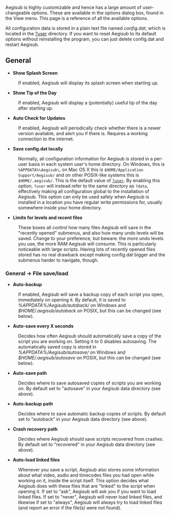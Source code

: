 Aegisub is highly customizable and hence has a large amount of user-changeable options. These are available in the options dialog box, found in the View menu. This page is a reference of all the available options.

All configuration data is stored in a plain text file named ''config.dat'', which is located in the [[Aegisub path specifiers|?user]] directory. If you want to reset Aegisub to its default options without reinstalling the program, you can just delete config.dat and restart Aegisub.

==General==
{{Todo|screenshot}}
* '''Show Splash Screen'''
: If enabled, Aegisub will display its splash screen when starting up.
* '''Show Tip of the Day'''
: If enabled, Aegisub will display a (potentially) useful tip of the day after starting up.
* '''Auto Check for Updates'''
: If enabled, Aegisub will periodically check whether there is a newer version available, and alert you if there is. Requires a working connection to the internet.
* '''Save config.dat locally'''
: Normally, all configuration information for Aegisub is stored in a per-user basis in each system user's home directory. On Windows, this is <tt>%APPDATA%\Aegisub\</tt>, on Mac OS X this is <tt>$HOME/Application Support/Aegisub/</tt> and on other POSIX-like systems this is <tt>$HOME/.aegisub/</tt>. This is the default value of <tt>[[Aegisub path specifiers|?user]]</tt>. By enabling this option, <tt>?user</tt> will instead refer to the same directory as <tt>?data</tt>, effectively making all configuration global to the installation of Aegisub. This option can only be used safely when Aegisub is installed in a location you have regular write permissions for, usually somewhere inside your home directory.
* '''Limits for levels and recent files'''
: These boxes all control how many files Aegisub will save in the "recently opened" submenus, and also how many undo levels will be saved. Change to your preference, but beware: the more undo levels you use, the more RAM Aegisub will consume. This is particularly noticeable with large scripts. Having lots of recently opened files stored has no real drawback except making config.dat bigger and the submenus harder to navigate, though.

===General -> File save/load===
{{Todo|screenshot}}
* '''Auto-backup'''
: If enabled, Aegisub will save a backup copy of each script you open, immediately on opening it. By default, it is saved to ''%APPDATA%/Aegisub/autoback/'' on Windows and ''$HOME/.aegisub/autoback'' on POSIX, but this can be changed (see below).
* '''Auto-save every X seconds'''
: Decides how often Aegisub should automatically save a copy of the script you are working on. Setting it to 0 disables autosaving. The automatically saved copy is stored in ''%APPDATA%/Aegisub/autosave/'' on Windows and ''$HOME/.aegisub/autosave'' on POSIX, but this can be changed (see below).
* '''Auto-save path'''
: Decides where to save autosaved copies of scripts you are working on. By default set to "autosave" in your Aegisub data directory (see above).
* '''Auto-backup path'''
: Decides where to save automatic backup copies of scripts. By default set to "autoback" in your Aegisub data directory (see above).
* '''Crash recovery path'''
: Decides where Aegisub should save scripts recovered from crashes. By default set to "recovered" in your Aegisub data directory (see above).
* '''Auto-load linked files'''
: Whenever you save a script, Aegisub also stores some information about what video, audio and timecodes files you had open while working on it, inside the script itself. This option decides what Aegisub does with these files that are "linked" to the script when opening it. If set to "ask", Aegisub will ask you if you want to load linked files. If set to "never", Aegisub will never load linked files, and likewise if set to "always", Aegisub will always try to load linked files (and report an error if the file(s) were not found).